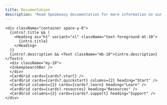 ```yaml
---
title: Documentation
description: "Read Speakeasy documentation for more information on our features and how to use them."
---
```



    <div className="container space-y-8">
      {intro?.title && (
        <Heading as="h1" variant="xl" className="text-foreground mt-10">
          {intro.title}
        </Heading>
      )}
      {intro?.description && <Text className="mb-10">{intro.description}</Text>}
      <div className="my-10">
      <InkeepSearchBar />
      </div>
      <CardGrid cards={cards?.start} />
      <CardGrid cards={cards?.quickstart} columns={2} heading="Start" />
      <CardGrid columns={2} cards={cards?.learn} heading="Learn" />
      <CardGrid cards={cards?.resources} heading="Resources" />
      <CardGrid columns={2} cards={cards?.support} heading="Support" />
    </div>
